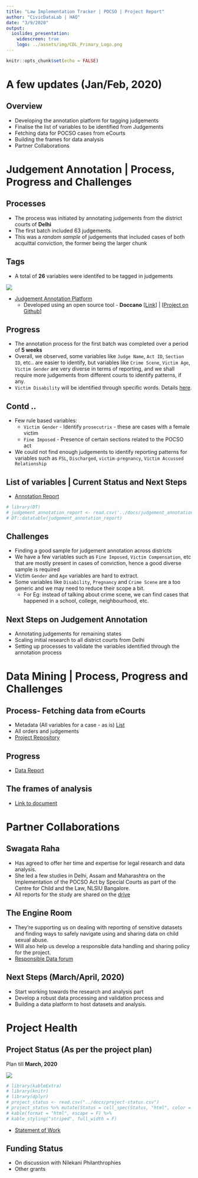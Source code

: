 ```yaml
---
title: "Law Implementation Tracker | POCSO | Project Report"
author: "CivicDataLab | HAQ"
date: "3/9/2020"
output: 
  ioslides_presentation:
    widescreen: true
    logo: ../assets/img/CDL_Primary_Logo.png
---
```


```r
knitr::opts_chunk$set(echo = FALSE)
```

# A few updates (Jan/Feb, 2020)

## Overview

- Developing the annotation platform for tagging judgements
- Finalise the list of variables to be identified from Judgements
- Fetching data for POCSO cases from eCourts
- Building the frames for data analysis
- Partner Collaborations

# Judgement Annotation | Process, Progress and Challenges

## Processes

- The process was initiated by annotating judgements from the district courts of **Delhi**
- The first batch included 63 judgements. 
- This was a _random sample_ of judgements that included cases of both acquittal conviction, the former being the larger chunk

## Tags

- A total of **26** variables were identifed to be tagged in judgements

![](../assets/img/judgement_tags.png)

- [Judgement Annotation Platform](cheyyali.samantar.in/)
  - Developed using an open source tool - **Doccano** [[Link](https://doccano.herokuapp.com/)] | [[Project on Github](https://github.com/doccano/doccano)]

## Progress

- The annotation process for the first batch was completed over a period of **5 weeks**
- Overall, we observed, some variables like `Judge Name`, `Act ID`, `Section ID`, etc.. are easier to identify, but variables like `Crime Scene`, `Victim Age`, `Victim Gender` are very diverse in terms of reporting, and we shall require more judgements from different courts to identify patterns, if any. 
- `Victim Disability` will be identified through specific words. Details [here](https://taiga.civicdatalab.in/project/apoorv-law-implementation-tracker-haq/us/127).

## Contd .. 

- Few rule based variables:
  - `Victim Gender` - Identify `prosecutrix` - these are cases with a female victim
  - `Fine Imposed` - Presence of certain sections related to the POCSO act
- We could not find enough judgements to identify reporting patterns for variables such as `FSL`, `Discharged`, `victim-pregnancy`, `Victim Accussed Relationship`

## List of variables | Current Status and Next Steps

* [Annotation Report](https://docs.google.com/spreadsheets/d/17sUJesPPSEixiCTjHAAiKVes-L075yFfoniWCWSbGro/edit#gid=1041097091)

```r
# library(DT)
# judgement_annotation_report <- read.csv('../docs/judgement_annotation _report_phase1.csv', check.names = FALSE)
# DT::datatable(judgement_annotation_report)
```


## Challenges

- Finding a good sample for judgement annotation across districts 
- We have a few variables such as `Fine Imposed`, `Victim Compensation`, etc that are mostly present in cases of conviction, hence a good diverse sample is required
- Victim `Gender` and `Age` variables are hard to extract.
- Some variables like `Disability`, `Pregnancy` and `Crime Scene` are a too generic and we may need to reduce their scope a bit. 
   - For Eg: instead of talking about crime scene, we can find cases that happened in a school, college, neighbourhood, etc.

## Next Steps on Judgement Annotation

- Annotating judgements for remaining states
- Scaling initial research to all district courts from Delhi
- Setting up processes to validate the variables identified through the annotation process 

# Data Mining | Process, Progress and Challenges

## Process- Fetching data from eCourts

- Metadata (All variables for a case - as is) [List](https://github.com/HAQ-Centre-for-Child-Rights/POCSO-law-implementation-tracker/blob/master/docs/Delhi/data-dictionary.md)
- All orders and judgements
- [Project Repository](https://gitlab.civicdatalab.in/civicdatalab/ecourts-etl-pipeline/)

## Progress

- [Data Report](https://github.com/HAQ-Centre-for-Child-Rights/POCSO-law-implementation-tracker/blob/master/data/Delhi/data-report.csv)


## The frames of analysis

- [Link to document](https://docs.google.com/document/d/1EuypwV2HS8IXTKStaaBolInxQ2f1DrXOXVFhMspg58k/edit?usp=sharing)

# Partner Collaborations

## Swagata Raha

* Has agreed to offer her time and expertise for legal research and data analysis. 
* She led a few studies in Delhi, Assam and Maharashtra on the Implementation of the POCSO Act by Special Courts as part of the Centre for Child and the Law, NLSIU Bangalore. 
* All reports for the study are shared on the [drive](https://drive.google.com/drive/folders/14gQv-H1GIzz8kaf_pYqin0P9e7izj_1O)

## The Engine Room

- They're supporting us on dealing with reporting of sensitive datasets and finding ways to safely navigate using and sharing data on child sexual abuse. 
- Will also help us develop a responsible data handling and sharing policy for the project. 
- [Responsible Data forum](https://responsibledata.io/)

## Next Steps (March/April, 2020)

- Start working towards the research and analysis part
- Develop a robust data processing and validation process and 
- Building a data platform to host datasets and analysis. 

# Project Health

## Project Status (As per the project plan)

Plan till **March, 2020**

![](../assets/img/project-status-pocso-mar20.png)

```r
# library(kableExtra)
# library(knitr)
# library(dplyr)
# project_status <- read.csv("../docs/project-status.csv")
# project_status %>% mutate(Status = cell_spec(Status, "html", color = ifelse(Status == "Pending", "red", ifelse(Status == 'Started', "orange", ifelse(Status =='Done', "green", "black"))))) %>%
# kable(format = "html", escape = F) %>%
# kable_styling("striped", full_width = F)
```

- [Statement of Work](https://docs.google.com/document/d/19PwHuIX2Fk03u_gaScUKdY1HqV6zoa8cuZzI7QhuMS8/edit?usp=sharing)

## Funding Status

- On discussion with Nilekani Philanthrophies
- Other grants